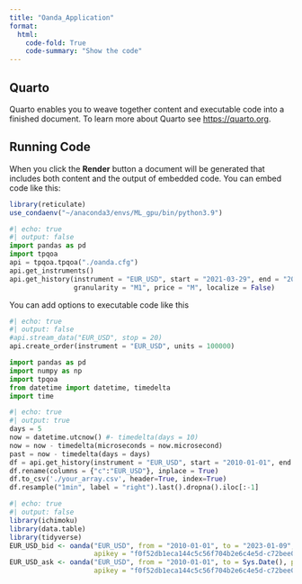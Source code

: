 ```yaml
---
title: "Oanda_Application"
format:
  html:
    code-fold: True
    code-summary: "Show the code"
---
```


## Quarto

Quarto enables you to weave together content and executable code into a finished document. To learn more about Quarto see <https://quarto.org>.

## Running Code

When you click the **Render** button a document will be generated that includes both content and the output of embedded code. You can embed code like this:

```r
library(reticulate)
use_condaenv("~/anaconda3/envs/ML_gpu/bin/python3.9") 
```

```python
#| echo: true
#| output: false
import pandas as pd
import tpqoa
api = tpqoa.tpqoa("./oanda.cfg")
api.get_instruments()
api.get_history(instrument = "EUR_USD", start = "2021-03-29", end = "2021-03-31",
                granularity = "M1", price = "M", localize = False)
```

You can add options to executable code like this

```python
#| echo: true
#| output: false
#api.stream_data("EUR_USD", stop = 20) 
api.create_order(instrument = "EUR_USD", units = 100000)
```

```python
import pandas as pd
import numpy as np
import tpqoa
from datetime import datetime, timedelta
import time
```

```python
#| echo: true
#| output: true
days = 5
now = datetime.utcnow() #- timedelta(days = 10)
now = now - timedelta(microseconds = now.microsecond)
past = now - timedelta(days = days)
df = api.get_history(instrument = "EUR_USD", start = "2010-01-01", end = "2010-01-10", granularity = "H1", price = "B", localize = True).c.dropna().to_frame()
df.rename(columns = {"c":"EUR_USD"}, inplace = True)
df.to_csv('./your_array.csv', header=True, index=True)
df.resample("1min", label = "right").last().dropna().iloc[:-1]
```

```r
#| echo: true
#| output: false
library(ichimoku)
library(data.table)
library(tidyverse)
EUR_USD_bid <- oanda("EUR_USD", from = "2010-01-01", to = "2023-01-09", price = "B", granularity = "D", 
                     apikey = "f0f52db1eca144c5c56f704b2e6c4e5d-c72bee0bf2bdf140615296ac23f51341") %>% as.data.table()
EUR_USD_ask <- oanda("EUR_USD", from = "2010-01-01", to = Sys.Date(), price = "A", granularity = "D", 
                     apikey = "f0f52db1eca144c5c56f704b2e6c4e5d-c72bee0bf2bdf140615296ac23f51341") %>% as.data.table()
```

